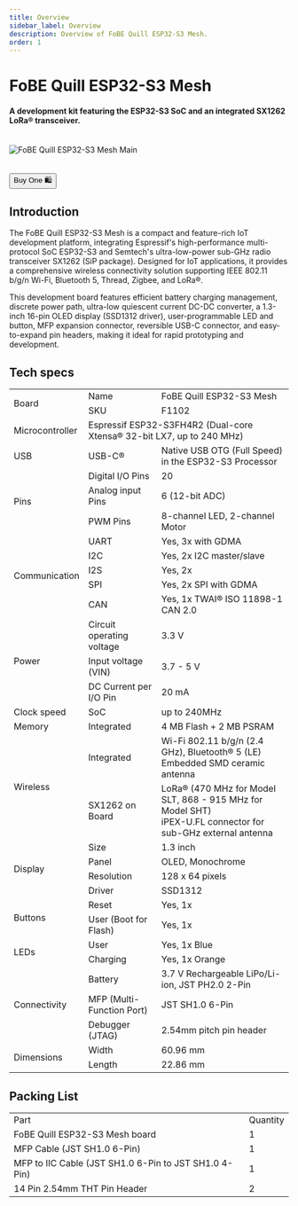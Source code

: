 ```yaml
---
title: Overview
sidebar_label: Overview
description: Overview of FoBE Quill ESP32-S3 Mesh.
order: 1
---
```


# FoBE Quill ESP32-S3 Mesh

#### A development kit featuring the ESP32-S3 SoC and an integrated SX1262 LoRa® transceiver.

<br/>
<div style={{ textAlign: 'center' }}>
  <img src="/img/products/f1102-r1a.main.png" alt="FoBE Quill ESP32-S3 Mesh Main" style={{ width: '80%', height: 'auto' }} />
</div>
<br/>
<br/>
<div className="theme-button-buy" style={{ textAlign: 'center' }}>
<a href="https://store.fobestudio.com/products/f1102" target="_blank" rel="noopener noreferrer">
        <button>Buy One 🛍️</button>
</a>
</div>

## Introduction

The FoBE Quill ESP32-S3 Mesh is a compact and feature-rich IoT development platform, integrating Espressif's high-performance multi-protocol SoC ESP32-S3 and Semtech's ultra-low-power sub-GHz radio transceiver SX1262 (SiP package). Designed for IoT applications, it provides a comprehensive wireless connectivity solution supporting IEEE 802.11 b/g/n Wi-Fi, Bluetooth 5, Thread, Zigbee, and LoRa®.

This development board features efficient battery charging management, discrete power path, ultra-low quiescent current DC-DC converter, a 1.3-inch 16-pin OLED display (SSD1312 driver), user-programmable LED and button, MFP expansion connector, reversible USB-C connector, and easy-to-expand pin headers, making it ideal for rapid prototyping and development.

## Tech specs
<table>
    <tbody>
        <tr>
            <td colspan="1" rowspan="2">Board</td>
            <td>Name</td>
            <td>FoBE Quill ESP32-S3 Mesh</td>
        </tr>
        <tr>
            <td>SKU</td>
            <td>F1102</td>
        </tr>
        <tr>
            <td>Microcontroller</td>
            <td colspan="2" rowspan="1">Espressif ESP32-S3FH4R2 (Dual-core Xtensa® 32-bit LX7, up to 240 MHz)</td>
        </tr>
        <tr>
            <td>USB</td>
            <td>USB-C®</td>
            <td>Native USB OTG (Full Speed) in the ESP32-S3 Processor</td>
        </tr>
        <tr>
            <td colspan="1" rowspan="3">Pins</td>
            <td>Digital I/O Pins</td>
            <td>20</td>
        </tr>
        <tr>
            <td>Analog input Pins</td>
            <td>6 (12-bit ADC)</td>
        </tr>
        <tr>
            <td>PWM Pins</td>
            <td>8-channel LED, 2-channel Motor</td>
        </tr>
        <tr>
            <td colspan="1" rowspan="5">Communication</td>
            <td>UART</td>
            <td>Yes, 3x with GDMA</td>
        </tr>
        <tr>
            <td>I2C</td>
            <td>Yes, 2x I2C master/slave</td>
        </tr>
        <tr>
            <td>I2S</td>
            <td>Yes, 2x</td>
        </tr>
        <tr>
            <td>SPI</td>
            <td>Yes, 2x SPI with GDMA</td>
        </tr>
        <tr>
            <td>CAN</td>
            <td>Yes, 1x TWAI® ISO 11898-1 CAN 2.0</td>
        </tr>
        <tr>
            <td colspan="1" rowspan="3">Power</td>
            <td>Circuit operating voltage</td>
            <td>3.3 V</td>
        </tr>
        <tr>
            <td>Input voltage (VIN)</td>
            <td>3.7 - 5 V</td>
        </tr>
        <tr>
            <td>DC Current per I/O Pin</td>
            <td>20 mA</td>
        </tr>
        <tr>
            <td>Clock speed</td>
            <td>SoC</td>
            <td>up to 240MHz</td>
        </tr>
        <tr>
            <td>Memory</td>
            <td>Integrated</td>
            <td>4 MB Flash + 2 MB PSRAM</td>
        </tr>
        <tr>
            <td colspan="1" rowspan="2">Wireless</td>
            <td>Integrated</td>
            <td>Wi-Fi 802.11 b/g/n (2.4 GHz), Bluetooth® 5 (LE)<br/>Embedded SMD ceramic antenna</td>
        </tr>
        <tr>
            <td>SX1262 on Board</td>
            <td>LoRa® (470 MHz for Model SLT, 868 - 915 MHz for Model SHT)<br/>iPEX-U.FL connector for sub-GHz external antenna</td>
        </tr>
        <tr>
        <td colspan="1" rowspan="4">Display</td>
            <td>Size</td>
            <td>1.3 inch</td>
        </tr>
        <tr>
            <td>Panel</td>
            <td>OLED, Monochrome</td>
        </tr>
        <tr>
            <td>Resolution</td>
            <td>128 x 64 pixels</td>
        </tr>
        <tr>
            <td>Driver</td>
            <td>SSD1312</td>
        </tr>
        <tr>
            <td colspan="1" rowspan="2">Buttons</td>
            <td>Reset</td>
            <td>Yes, 1x</td>
        </tr>
        <tr>
            <td>User (Boot for Flash)</td>
            <td>Yes, 1x</td>
        </tr>
        <tr>
            <td colspan="1" rowspan="2">LEDs</td>
            <td>User</td>
            <td>Yes, 1x Blue</td>
        </tr>
        <tr>
            <td>Charging</td>
            <td>Yes, 1x Orange</td>
        </tr>
        <tr>
        <td colspan="1" rowspan="3">Connectivity</td>
            <td>Battery</td>
            <td>3.7 V Rechargeable LiPo/Li-ion, JST PH2.0 2-Pin</td>
        </tr>
        <tr>
            <td>MFP (Multi-Function Port)</td>
            <td>JST SH1.0 6-Pin</td>
        </tr>
        <tr>
            <td>Debugger (JTAG)</td>
            <td>2.54mm pitch pin header</td>
        </tr>
        <tr>
            <td colspan="1" rowspan="2">Dimensions</td>
            <td>Width</td>
            <td>60.96 mm</td>
        </tr>
        <tr>
            <td>Length</td>
            <td>22.86 mm</td>
        </tr>
    </tbody>
</table>


## Packing List

<table>
    <tbody>
        <tr>
            <td>Part</td>
            <td>Quantity</td>
        </tr>
        <tr>
            <td>FoBE Quill ESP32-S3 Mesh board</td>
            <td>1</td>
        </tr>
        <tr>
            <td>MFP Cable (JST SH1.0 6-Pin)</td>
            <td>1</td>
        </tr>
        <tr>
            <td>MFP to IIC Cable (JST SH1.0 6-Pin to JST SH1.0 4-Pin)</td>
            <td>1</td>
        </tr>
        <tr>
            <td>14 Pin 2.54mm THT Pin Header</td>
            <td>2</td>
        </tr>
    </tbody>
</table>